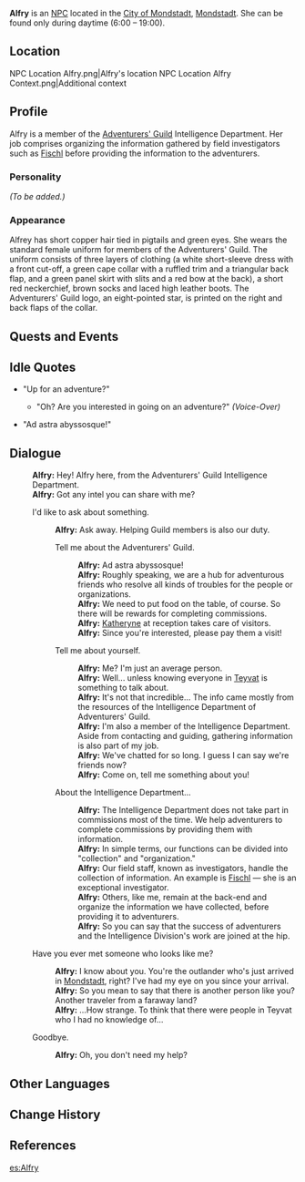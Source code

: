 {{Meta
<!-- REMOVE THIS TEMPLATE AFTER ADDING MISSING INFO -->
|missing_NPC_profile  = yes
}}
{{Character Infobox
|type             = NPC
|image            = NPC Alfry.png
|region           = Mondstadt
|title            = Intelligence Dept., Adventurers' Guild
|affiliation      = Adventurers' Guild
|voiceEN          = [http://caitlynelizabeth.net/ Caitlyn Elizabeth]<ref>Twitter: [https://twitter.com/boobsmcbalrog/status/1419087456599633924 EN VA Self Announcement]</ref>
|voiceJP          = [http://amuleto.jp/talents/yoshizumierika.html Erica Yoshizumi (吉住 絵里加)]<ref>Amuleto: [http://amuleto.jp/talents/yoshizumierika.html JP VA's Profile]</ref>
}}
'''Alfry''' is an [[NPC]] located in the [[City of Mondstadt]], [[Mondstadt]]. She can be found only during daytime (6:00 – 19:00).

==Location==
<gallery hideaddbutton="true" captionalign="center">
NPC Location Alfry.png|Alfry's location
NPC Location Alfry Context.png|Additional context
</gallery>

==Profile==
<!--detailed story/lore information goes here-->
Alfry is a member of the [[Adventurers' Guild]] Intelligence Department. Her job comprises organizing the information gathered by field investigators such as [[Fischl]] before providing the information to the adventurers.

===Personality===
''(To be added.)''

===Appearance===
Alfrey has short copper hair tied in pigtails and green eyes. She wears the standard female uniform for members of the Adventurers' Guild. The uniform consists of three layers of clothing (a white short-sleeve dress with a front cut-off, a green cape collar with a ruffled trim and a triangular back flap, and a green panel skirt with slits and a red bow at the back), a short red neckerchief, brown socks and laced high leather boots. The Adventurers' Guild logo, an eight-pointed star, is printed on the right and back flaps of the collar.

==Quests and Events==
{{Quest Appearances}}

==Idle Quotes==
* "Up for an adventure?"
** {{A|VO Alfry 01.ogg}} "Oh? Are you interested in going on an adventure?" ''(Voice-Over)''
* {{A|VO Alfry 02.ogg}} "Ad astra abyssosque!"

==Dialogue==
{{Dialogue start}}
:'''Alfry:''' Hey! Alfry here, from the Adventurers' Guild Intelligence Department.
:'''Alfry:''' Got any intel you can share with me?
:{{DIcon}} I'd like to ask about something.
::'''Alfry:''' Ask away. Helping Guild members is also our duty.
::{{DIcon}} Tell me about the Adventurers' Guild.
:::'''Alfry:''' Ad astra abyssosque!
:::'''Alfry:''' Roughly speaking, we are a hub for adventurous friends who resolve all kinds of troubles for the people or organizations.
:::'''Alfry:''' We need to put food on the table, of course. So there will be rewards for completing commissions.
:::'''Alfry:''' [[Katheryne]] at reception takes care of visitors.
:::'''Alfry:''' Since you're interested, please pay them a visit!
::{{DIcon}} Tell me about yourself.
:::'''Alfry:''' Me? I'm just an average person.
:::'''Alfry:''' Well... unless knowing everyone in [[Teyvat]] is something to talk about.
:::'''Alfry:''' It's not that incredible... The info came mostly from the resources of the Intelligence Department of Adventurers' Guild.
:::'''Alfry:''' I'm also a member of the Intelligence Department. Aside from contacting and guiding, gathering information is also part of my job.
:::'''Alfry:''' We've chatted for so long. I guess I can say we're friends now?
:::'''Alfry:''' Come on, tell me something about you!
::{{DIcon}} About the Intelligence Department...
:::'''Alfry:''' The Intelligence Department does not take part in commissions most of the time. We help adventurers to complete commissions by providing them with information.
:::'''Alfry:''' In simple terms, our functions can be divided into "collection" and "organization."
:::'''Alfry:''' Our field staff, known as investigators, handle the collection of information. An example is [[Fischl]] &mdash; she is an exceptional investigator.
:::'''Alfry:''' Others, like me, remain at the back-end and organize the information we have collected, before providing it to adventurers.
:::'''Alfry:''' So you can say that the success of adventurers and the Intelligence Division's work are joined at the hip.
:{{DIcon}} Have you ever met someone who looks like me?
::'''Alfry:''' I know about you. You're the outlander who's just arrived in [[Mondstadt]], right? I've had my eye on you since your arrival.
::'''Alfry:''' So you mean to say that there is another person like you? Another traveler from a faraway land?
::'''Alfry:''' ...How strange. To think that there were people in Teyvat who I had no knowledge of...
:{{DIcon}} Goodbye.
::'''Alfry:''' Oh, you don't need my help?
{{Dialogue end}}

==Other Languages==
{{Other Languages|default_hidden = 1
|en      = Alfry
|zhs     = 艾尔菲
|zhs_rm  = Ài'ěrfēi
|zht     = 艾爾菲
|zht_rm  = Ài'ěrfēi
|ja      = エルフィ
|ja_rm   = Erufi
|ko      = 알프리
|ko_rm   = 
|es      = Alfry
|fr      = Elfie
|ru      = Элфри
|th      = Alfry
|vi      = Alfry
|de      = Alfry
|id      = Alfry
|pt      = Alfry
}}

==Change History==
{{Change History|1.0}}

==References==
{{Reflist|1}}

[[es:Alfry]]